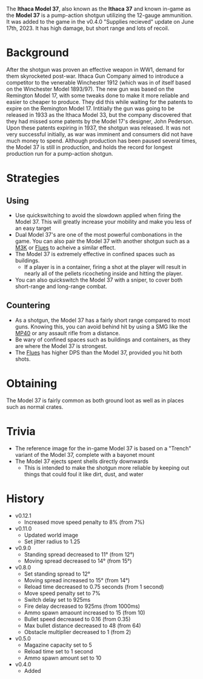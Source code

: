The **Ithaca Model 37**, also known as the **Ithaca 37** and known in-game as the **Model 37** is a pump-action shotgun utilizing the 12-gauge ammunition. It was added to the game in the v0.4.0 "Supplies recieved" update on June 17th, 2023. It has high damage, but short range and lots of recoil. 

# Background
After the shotgun was proven an effective weapon in WW1, demand for them skyrocketed post-war. Ithaca Gun Company aimed to introduce a competitor to the venerable Winchester 1912 (which was in of itself based on the Winchester Model 1893/97). The new gun was based on the Remington Model 17, with some tweaks done to make it more reliable and easier to cheaper to produce. They did this while waiting for the patents to expire on the Remington Model 17. Intitially the gun was going to be released in 1933 as the Ithaca Model 33, but the company discovered that they had missed some patents by the Model 17's designer, John Pederson. Upon these patents expiring in 1937, the shotgun was released. It was not very successful initially, as war was imminent and consumers did not have much money to spend. Although production has been paused several times, the Model 37 is still in production, and holds the record for longest production run for a pump-action shotgun.

# Strategies
## Using
- Use quickswitching to avoid the slowdown applied when firing the Model 37. This will greatly increase your mobility and make you less of an easy target
- Dual Model 37's are one of the most powerful combonations in the game. You can also pair the Model 37 with another shotgun such as a [M3K](/weapons/guns/m3k) or [Flues](/weapons/guns/flues) to acheive a similar effect.
- The Model 37 is extremely effective in confined spaces such as buildings.
  - If a player is in a container, firing a shot at the player will result in nearly all of the pellets ricocheting inside and hitting the player.
- You can also quickswitch the Model 37 with a sniper, to cover both short-range and long-range combat.

## Countering
- As a shotgun, the Model 37 has a fairly short range compared to most guns. Knowing this, you can avoid behind hit by using a SMG like the [MP40](/weapons/guns/mp40) or any assault rifle from a distance.
- Be wary of confined spaces such as buildings and containers, as they are where the Model 37 is strongest.
- The [Flues](/weapons/guns/flues) has higher DPS than the Model 37, provided you hit both shots.

# Obtaining
The Model 37 is fairly common as both ground loot as well as in places such as normal crates.

# Trivia
- The reference image for the in-game Model 37 is based on a "Trench" variant of the Model 37, complete with a bayonet mount
- The Model 37 ejects spent shells directly downwards
  - This is intended to make the shotgun more reliable by keeping out things that could foul it like dirt, dust, and water

# History
- v0.12.1
  - Increased move speed penalty to 8% (from 7%)
- v0.11.0
  - Updated world image
  - Set jitter radius to 1.25
- v0.9.0
  - Standing spread decreased to 11° (from 12°)
  - Moving spread decreased to 14° (from 15°)
- v0.8.0
  - Set standing spread to 12°
  - Moving spread increased to 15° (from 14°)
  - Reload time decreased to 0.75 seconds (from 1 second)
  - Move speed penalty set to 7%
  - Switch delay set to 925ms
  - Fire delay decreased to 925ms (from 1000ms)
  - Ammo spawn amaount increased to 15 (from 10)
  - Bullet speed decreased to 0.16 (from 0.35)
  - Max bullet distance decreased to 48 (from 64)
  - Obstacle multiplier decreased to 1 (from 2)
- v0.5.0
  - Magazine capacity set to 5
  - Reload time set to 1 second
  - Ammo spawn amount set to 10
- v0.4.0
  - Added
